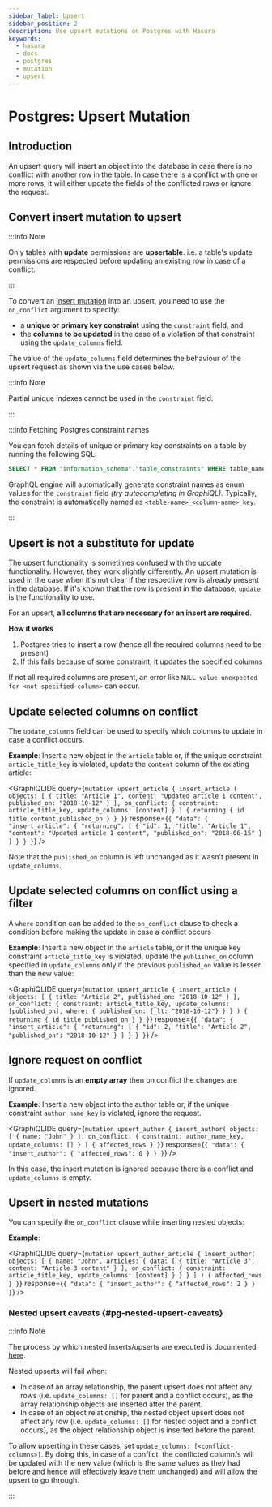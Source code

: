 ```yaml
---
sidebar_label: Upsert
sidebar_position: 2
description: Use upsert mutations on Postgres with Hasura
keywords:
  - hasura
  - docs
  - postgres
  - mutation
  - upsert
---
```



# Postgres: Upsert Mutation

## Introduction

An upsert query will insert an object into the database in case there is no conflict with another row in the table. In
case there is a conflict with one or more rows, it will either update the fields of the conflicted rows or ignore the
request.

## Convert insert mutation to upsert

:::info Note

Only tables with **update** permissions are **upsertable**. i.e. a table's update permissions are respected before
updating an existing row in case of a conflict.

:::

To convert an [insert mutation](/mutations/postgres/insert.mdx) into an upsert, you need to use the `on_conflict`
argument to specify:

- a **unique or primary key constraint** using the `constraint` field, and
- the **columns to be updated** in the case of a violation of that constraint using the `update_columns` field.

The value of the `update_columns` field determines the behaviour of the upsert request as shown via the use cases below.

:::info Note

Partial unique indexes cannot be used in the `constraint` field.

:::

:::info Fetching Postgres constraint names

You can fetch details of unique or primary key constraints on a table by running the following SQL:

```sql
SELECT * FROM "information_schema"."table_constraints" WHERE table_name='<table>' AND table_schema='<schema>';
```

GraphQL engine will automatically generate constraint names as enum values for the `constraint` field _(try
autocompleting in GraphiQL)_. Typically, the constraint is automatically named as `<table-name>_<column-name>_key`.

:::

## Upsert is not a substitute for update

The upsert functionality is sometimes confused with the update functionality. However, they work slightly differently.
An upsert mutation is used in the case when it's not clear if the respective row is already present in the database. If
it's known that the row is present in the database, `update` is the functionality to use.

For an upsert, **all columns that are necessary for an insert are required**.

**How it works**

1.  Postgres tries to insert a row (hence all the required columns need to be present)
2.  If this fails because of some constraint, it updates the specified columns

If not all required columns are present, an error like `NULL value unexpected for <not-specified-column>` can occur.

## Update selected columns on conflict

The `update_columns` field can be used to specify which columns to update in case a conflict occurs.

**Example**: Insert a new object in the `article` table or, if the unique constraint `article_title_key` is violated,
update the `content` column of the existing article:

<GraphiQLIDE
  query={`mutation upsert_article {
  insert_article (
    objects: [
      {
        title: "Article 1",
        content: "Updated article 1 content",
        published_on: "2018-10-12"
      }
    ],
    on_conflict: {
      constraint: article_title_key,
      update_columns: [content]
    }
  ) {
    returning {
      id
      title
      content
      published_on
    }
  }
}`}
  response={`{
  "data": {
    "insert_article": {
      "returning": [
        {
          "id": 1,
          "title": "Article 1",
          "content": "Updated article 1 content",
          "published_on": "2018-06-15"
        }
      ]
    }
  }
}`}
/>

Note that the `published_on` column is left unchanged as it wasn't present in `update_columns`.

## Update selected columns on conflict using a filter

A `where` condition can be added to the `on_conflict` clause to check a condition before making the update in case a
conflict occurs

**Example**: Insert a new object in the `article` table, or if the unique key constraint `article_title_key` is
violated, update the `published_on` column specified in `update_columns` only if the previous `published_on` value is
lesser than the new value:

<GraphiQLIDE
  query={`mutation upsert_article {
  insert_article (
    objects: [
      {
        title: "Article 2",
        published_on: "2018-10-12"
      }
    ],
    on_conflict: {
      constraint: article_title_key,
      update_columns: [published_on],
      where: {
        published_on: {_lt: "2018-10-12"}
      }
    }
  ) {
    returning {
      id
      title
      published_on
    }
  }
}`}
  response={`{
  "data": {
    "insert_article": {
      "returning": [
        {
          "id": 2,
          "title": "Article 2",
          "published_on": "2018-10-12"
        }
      ]
    }
  }
}`}
/>

## Ignore request on conflict

If `update_columns` is an **empty array** then on conflict the changes are ignored.

**Example**: Insert a new object into the author table or, if the unique constraint `author_name_key` is violated,
ignore the request.

<GraphiQLIDE
  query={`mutation upsert_author {
  insert_author(
    objects: [
      { name: "John" }
    ],
    on_conflict: {
      constraint: author_name_key,
      update_columns: []
    }
  ) {
    affected_rows
  }
}`}
  response={`{
  "data": {
    "insert_author": {
      "affected_rows": 0
    }
  }
}`}
/>

In this case, the insert mutation is ignored because there is a conflict and `update_columns` is empty.

## Upsert in nested mutations

You can specify the `on_conflict` clause while inserting nested objects:

**Example**:

<GraphiQLIDE
  query={`mutation upsert_author_article {
  insert_author(
    objects: [
      {
        name: "John",
        articles: {
          data: [
            {
              title: "Article 3",
              content: "Article 3 content"
            }
          ],
          on_conflict: {
            constraint: article_title_key,
            update_columns: [content]
          }
        }
      }
    ]
  ) {
    affected_rows
  }
}`}
  response={`{
  "data": {
    "insert_author": {
      "affected_rows": 2
    }
  }
}`}
/>

### Nested upsert caveats {#pg-nested-upsert-caveats}

:::info Note

The process by which nested inserts/upserts are executed is documented
[here](/mutations/postgres/insert.mdx#pg-nested-inserts).

Nested upserts will fail when:

- In case of an array relationship, the parent upsert does not affect any rows (i.e. `update_columns: []` for parent and
  a conflict occurs), as the array relationship objects are inserted after the parent.
- In case of an object relationship, the nested object upsert does not affect any row (i.e. `update_columns: []` for
  nested object and a conflict occurs), as the object relationship object is inserted before the parent.

To allow upserting in these cases, set `update_columns: [<conflict-columns>]`. By doing this, in case of a conflict, the
conflicted column/s will be updated with the new value (which is the same values as they had before and hence will
effectively leave them unchanged) and will allow the upsert to go through.

:::
